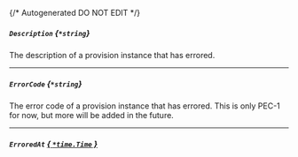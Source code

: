 {/* Autogenerated DO NOT EDIT  */}
##### `Description` *{`*string`}*
The description of a provision instance that has errored.

---
##### `ErrorCode` *{`*string`}*
The error code of a provision instance that has errored. This is only PEC\-1 for now, but more will be added in the future.

---
##### `ErroredAt` [*{ `*time.Time` }*](https://pkg.go.dev/time#Time)


